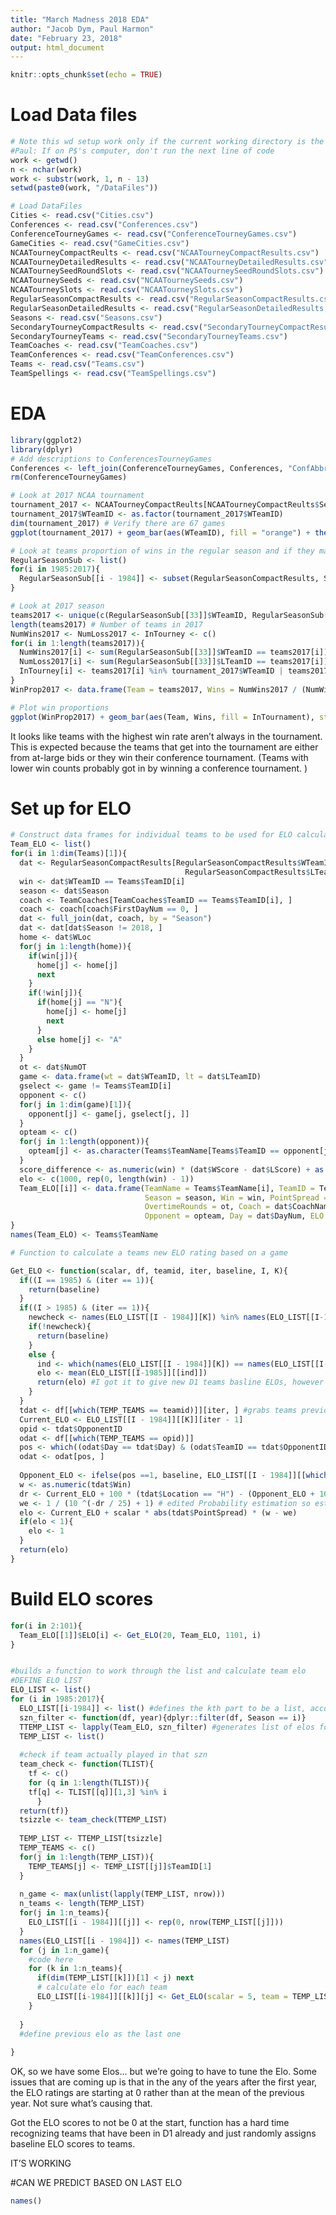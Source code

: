 ```yaml
---
title: "March Madness 2018 EDA"
author: "Jacob Dym, Paul Harmon"
date: "February 23, 2018"
output: html_document
---
```


```r
knitr::opts_chunk$set(echo = TRUE)
```

# Load Data files
```r
# Note this wd setup work only if the current working directory is the MARCHMADNESS folder
#Paul: If on P$'s computer, don't run the next line of code
work <- getwd()
n <- nchar(work)
work <- substr(work, 1, n - 13)
setwd(paste0(work, "/DataFiles"))

# Load DataFiles
Cities <- read.csv("Cities.csv")
Conferences <- read.csv("Conferences.csv")
ConferenceTourneyGames <- read.csv("ConferenceTourneyGames.csv")
GameCities <- read.csv("GameCities.csv")
NCAATourneyCompactReults <- read.csv("NCAATourneyCompactResults.csv")
NCAATourneyDetailedResults <- read.csv("NCAATourneyDetailedResults.csv")
NCAATourneySeedRoundSlots <- read.csv("NCAATourneySeedRoundSlots.csv")
NCAATourneySeeds <- read.csv("NCAATourneySeeds.csv")
NCAATourneySlots <- read.csv("NCAATourneySlots.csv")
RegularSeasonCompactResults <- read.csv("RegularSeasonCompactResults.csv")
RegularSeasonDetailedResults <- read.csv("RegularSeasonDetailedResults.csv")
Seasons <- read.csv("Seasons.csv")
SecondaryTourneyCompactResults <- read.csv("SecondaryTourneyCompactResults.csv")
SecondaryTourneyTeams <- read.csv("SecondaryTourneyTeams.csv")
TeamCoaches <- read.csv("TeamCoaches.csv")
TeamConferences <- read.csv("TeamConferences.csv")
Teams <- read.csv("Teams.csv")
TeamSpellings <- read.csv("TeamSpellings.csv")
```

# EDA
```r
library(ggplot2)
library(dplyr)
# Add descriptions to ConferencesTourneyGames
Conferences <- left_join(ConferenceTourneyGames, Conferences, "ConfAbbrev")
rm(ConferenceTourneyGames)

# Look at 2017 NCAA tournament
tournament_2017 <- NCAATourneyCompactReults[NCAATourneyCompactReults$Season == 2017, ]
tournament_2017$WTeamID <- as.factor(tournament_2017$WTeamID)
dim(tournament_2017) # Verify there are 67 games
ggplot(tournament_2017) + geom_bar(aes(WTeamID), fill = "orange") + theme_bw() # Verify the number of wins (6-7 for first place)

# Look at teams proportion of wins in the regular season and if they make it to the tournament
RegularSeasonSub <- list()
for(i in 1985:2017){
  RegularSeasonSub[[i - 1984]] <- subset(RegularSeasonCompactResults, Season == i)
}

# Look at 2017 season
teams2017 <- unique(c(RegularSeasonSub[[33]]$WTeamID, RegularSeasonSub[[33]]$LTeamID))
length(teams2017) # Number of teams in 2017
NumWins2017 <- NumLoss2017 <- InTourney <- c()
for(i in 1:length(teams2017)){
  NumWins2017[i] <- sum(RegularSeasonSub[[33]]$WTeamID == teams2017[i])
  NumLoss2017[i] <- sum(RegularSeasonSub[[33]]$LTeamID == teams2017[i])
  InTourney[i] <- teams2017[i] %in% tournament_2017$WTeamID | teams2017[i] %in% tournament_2017$LTeamID
}
WinProp2017 <- data.frame(Team = teams2017, Wins = NumWins2017 / (NumWins2017 + NumLoss2017), InTournament = InTourney)

# Plot win proportions
ggplot(WinProp2017) + geom_bar(aes(Team, Wins, fill = InTournament), stat = "identity") + theme_bw()
```
It looks like teams with the highest win rate aren't always in the tournament. This is expected because the teams that get into the tournament are either from at-large bids or they win their conference tournament. (Teams with lower win counts probably got in by winning a conference tournament. )

# Set up for ELO
```r
# Construct data frames for individual teams to be used for ELO calculations
Team_ELO <- list()
for(i in 1:dim(Teams)[1]){
  dat <- RegularSeasonCompactResults[RegularSeasonCompactResults$WTeamID == Teams$TeamID[i] |
                                       RegularSeasonCompactResults$LTeamID == Teams$TeamID[i], ]
  win <- dat$WTeamID == Teams$TeamID[i]
  season <- dat$Season
  coach <- TeamCoaches[TeamCoaches$TeamID == Teams$TeamID[i], ]
  coach <- coach[coach$FirstDayNum == 0, ]
  dat <- full_join(dat, coach, by = "Season")
  dat <- dat[dat$Season != 2018, ]
  home <- dat$WLoc
  for(j in 1:length(home)){
    if(win[j]){
      home[j] <- home[j]
      next
    }
    if(!win[j]){
      if(home[j] == "N"){
        home[j] <- home[j]
        next
      }
      else home[j] <- "A"
    }
  }
  ot <- dat$NumOT
  game <- data.frame(wt = dat$WTeamID, lt = dat$LTeamID)
  gselect <- game != Teams$TeamID[i]
  opponent <- c()
  for(j in 1:dim(game)[1]){
    opponent[j] <- game[j, gselect[j, ]] 
  }
  opteam <- c()
  for(j in 1:length(opponent)){
    opteam[j] <- as.character(Teams$TeamName[Teams$TeamID == opponent[j]])
  }
  score_difference <- as.numeric(win) * (dat$WScore - dat$LScore) + as.numeric(!win) * (dat$LScore - dat$WScore)
  elo <- c(1000, rep(0, length(win) - 1))
  Team_ELO[[i]] <- data.frame(TeamName = Teams$TeamName[i], TeamID = Teams$TeamID[i], 
                              Season = season, Win = win, PointSpread = score_difference, Location = home,
                              OvertimeRounds = ot, Coach = dat$CoachName, OpponentID = opponent, 
                              Opponent = opteam, Day = dat$DayNum, ELO = elo) 
}
names(Team_ELO) <- Teams$TeamName

# Function to calculate a teams new ELO rating based on a game

Get_ELO <- function(scalar, df, teamid, iter, baseline, I, K){
  if((I == 1985) & (iter == 1)){
    return(baseline)
  }
  if((I > 1985) & (iter == 1)){
    newcheck <- names(ELO_LIST[[I - 1984]][K]) %in% names(ELO_LIST[[I-1985]])
    if(!newcheck){
      return(baseline) 
    }
    else {
      ind <- which(names(ELO_LIST[[I - 1984]][K]) == names(ELO_LIST[[I-1985]]))
      elo <- mean(ELO_LIST[[I-1985]][[ind]])
      return(elo) #I got it to give new D1 teams basline ELOs, however it has a hard time recognizing old vs new D1 teams
    }
  }
  tdat <- df[[which(TEMP_TEAMS == teamid)]][iter, ] #grabs teams previous elo
  Current_ELO <- ELO_LIST[[I - 1984]][[K]][iter - 1]
  opid <- tdat$OpponentID
  odat <- df[[which(TEMP_TEAMS == opid)]]
  pos <- which((odat$Day == tdat$Day) & (odat$TeamID == tdat$OpponentID) & (odat$Season == tdat$Season))
  odat <- odat[pos, ]
  
  Opponent_ELO <- ifelse(pos ==1, baseline, ELO_LIST[[I - 1984]][[which(TEMP_TEAMS == opid)]][pos - 1]) #finds the right row, then uses the previous row's elo score
  w <- as.numeric(tdat$Win)
  dr <- Current_ELO + 100 * (tdat$Location == "H") - (Opponent_ELO + 100 * (odat$Location == "H"))
  we <- 1 / (10 ^(-dr / 25) + 1) # edited Probability estimation so estimated probabilities had a better range
  elo <- Current_ELO + scalar * abs(tdat$PointSpread) * (w - we)
  if(elo < 1){
    elo <- 1 
  }
  return(elo)
}
```

# Build ELO scores
```r
for(i in 2:101){
  Team_ELO[[1]]$ELO[i] <- Get_ELO(20, Team_ELO, 1101, i)
}


#builds a function to work through the list and calculate team elo
#DEFINE ELO LIST
ELO_LIST <- list()
for (i in 1985:2017){
  ELO_LIST[[i-1984]] <- list() #defines the kth part to be a list, according to Dr. Dym
  szn_filter <- function(df, year){dplyr::filter(df, Season == i)}
  TTEMP_LIST <- lapply(Team_ELO, szn_filter) #generates list of elos for that given year
  TEMP_LIST <- list()
  
  #check if team actually played in that szn
  team_check <- function(TLIST){
    tf <- c()
    for (q in 1:length(TLIST)){
    tf[q] <- TLIST[[q]][1,3] %in% i
      }
  return(tf)}
  tsizzle <- team_check(TTEMP_LIST)
 
  TEMP_LIST <- TTEMP_LIST[tsizzle]
  TEMP_TEAMS <- c()
  for(j in 1:length(TEMP_LIST)){
    TEMP_TEAMS[j] <- TEMP_LIST[[j]]$TeamID[1] 
  }
  
  n_game <- max(unlist(lapply(TEMP_LIST, nrow)))
  n_teams <- length(TEMP_LIST)
  for(j in 1:n_teams){
    ELO_LIST[[i - 1984]][[j]] <- rep(0, nrow(TEMP_LIST[[j]]))
  }
  names(ELO_LIST[[i - 1984]]) <- names(TEMP_LIST)
  for (j in 1:n_game){
    #code here 
    for (k in 1:n_teams){
      if(dim(TEMP_LIST[[k]])[1] < j) next
      # calculate elo for each team 
      ELO_LIST[[i-1984]][[k]][j] <- Get_ELO(scalar = 5, team = TEMP_LIST[[k]]$TeamID[1], df = TEMP_LIST, iter = j, baseline = 1000, I = i, K = k)
    }
    
  }
  #define previous elo as the last one
  
}
```

OK, so we have some Elos... but we're going to have to tune the Elo. Some issues that are coming up is that in the any of the years after the first year, the ELO ratings are starting at 0 rather than at the mean of the previous year. Not sure what's causing that.

Got the ELO scores to not be 0 at the start, function has a hard time recognizing teams that have been in D1 already and just randomly assigns baseline ELO scores to teams. 

IT'S WORKING


#CAN WE PREDICT BASED ON LAST ELO
```r
names()



```








